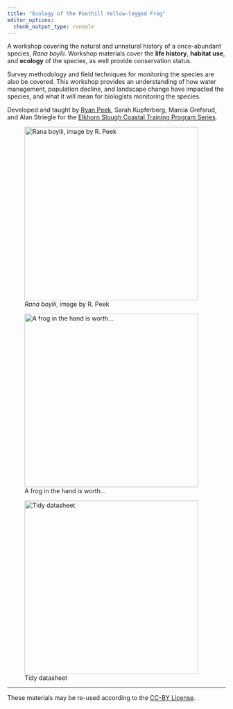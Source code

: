 ```yaml
---
title: "Ecology of the Foothill Yellow-legged Frog"
editor_options: 
  chunk_output_type: console
---
```


A workshop covering the natural and unnatural history of a once-abundant species, *Rana boylii*.
Workshop materials cover the [**life history**]{.dark-green}, [**habitat use**]{.orange}, and [**ecology**]{.dark-red} of the species, as well provide conservation status.

Survey methodology and field techniques for monitoring the species are also be covered. This workshop provides an understanding of how water management, population decline, and landscape change have impacted the species, and what it will mean for biologists monitoring the species.
\

Developed and taught by [Ryan Peek](https://github.com/ryanpeek), Sarah Kupferberg, Marcia Grefsrud, and Alan Striegle for the [Elkhorn Slough Coastal Training Program Series](http://www.elkhornsloughctp.org/training/show_train_detail.php?TRAIN_ID=Ec66CMJ).

![*Rana boylii*, image by R. Peek](img/rabo_icon.png){fig-align="center" height=400}

::: {layout-ncol=2}

![A frog in the hand is worth...](img/rabo_in_hand.jpg){fig-align="left" width=400}

![Tidy datasheet](img/artsy_datasheet_rabo.jpg){fig-align="right" width=400}
:::

------------------------------------------------------------------------

These materials may be re-used according to the [CC-BY License](./LICENSE.md).
